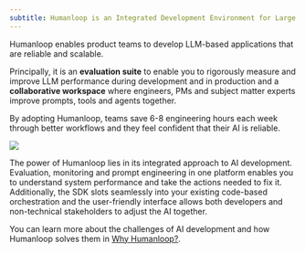 ```yaml
---
subtitle: Humanloop is an Integrated Development Environment for Large Language Models
---
```


<snippet peace-lily>

<EndpointResponseSnippet endpoint="GET /v4/projects" />

Humanloop enables product teams to develop LLM-based applications that are reliable and scalable.

Principally, it is an **evaluation suite** to enable you to rigorously measure and improve LLM performance during development and in production and a **collaborative workspace** where engineers, PMs and subject matter experts improve prompts, tools and agents together.

By adopting Humanloop, teams save 6-8 engineering hours each week through better workflows and they feel confident that their AI is reliable.

<Frame caption="Humanloop's IDE for LLMs helps teams prompt engineer and evaluate LLM applications.">
  <img src="../../assets/images/5f4671a-Welcome_image.png" />
</Frame>

The power of Humanloop lies in its integrated approach to AI development. Evaluation, monitoring and prompt engineering in one platform enables you to understand system performance and take the actions needed to fix it. Additionally, the SDK slots seamlessly into your existing code-based orchestration and the user-friendly interface allows both developers and non-technical stakeholders to adjust the AI together.

You can learn more about the challenges of AI development and how Humanloop solves them in [Why Humanloop?](/docs/why-humanloop).
